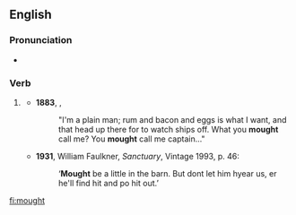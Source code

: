 ==English==

===Pronunciation===
*{{a|UK|US}} {{IPA|/maʊt/|lang=en}}

===Verb===
{{en-verb form}}

# {{context|now|_|obsolete|_|outside|_|US|_|dialects|lang=en}} {{alternative form of|might}}
#*'''1883''', {{w|Robert Louis Stevenson}}, ''{{w|Treasure Island}}''
#*:"I'm a plain man; rum and bacon and eggs is what I want, and that head up there for to watch ships off. What you '''mought''' call me? You '''mought''' call me captain..."
#*'''1931''', William Faulkner, ''Sanctuary'', Vintage 1993, p. 46:
#*:‘'''Mought''' be a little in the barn. But dont let him hyear us, er he'll find hit and po hit out.’

[[fi:mought]]
